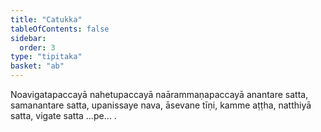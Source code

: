 ```yaml
---
title: "Catukka"
tableOfContents: false
sidebar:
  order: 3
type: "tipitaka"
basket: "ab"
---
```



<DynamicBreadcrumb />

<Paragraph number="2035">
Noavigatapaccayā nahetupaccayā naārammaṇapaccayā anantare satta, samanantare satta, upanissaye nava, āsevane tīṇi, kamme aṭṭha, natthiyā satta, vigate satta …pe… .
</Paragraph>